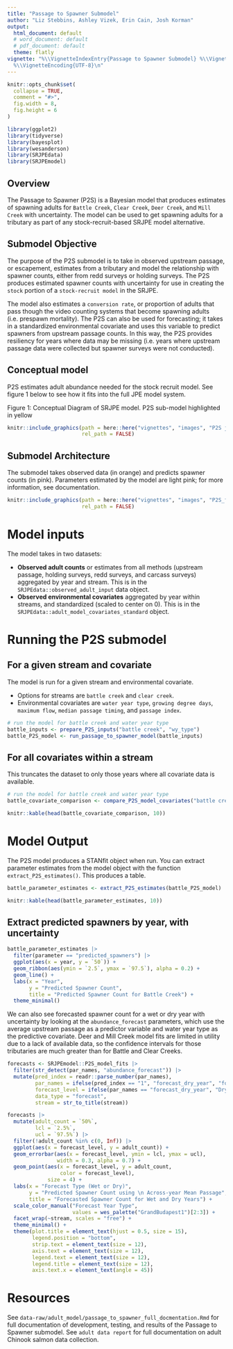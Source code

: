 ```yaml
---
title: "Passage to Spawner Submodel"
author: "Liz Stebbins, Ashley Vizek, Erin Cain, Josh Korman"
output:
  html_document: default
  # word_document: default
  # pdf_document: default
  theme: flatly
vignette: "%\\VignetteIndexEntry{Passage to Spawner Submodel} %\\VignetteEngine{knitr::rmarkdown}
  %\\VignetteEncoding{UTF-8}\n"
---
```


```r
knitr::opts_chunk$set(
  collapse = TRUE,
  comment = "#>",
  fig.width = 8, 
  fig.height = 6
)
```

```r
library(ggplot2)
library(tidyverse)
library(bayesplot)
library(wesanderson)
library(SRJPEdata)
library(SRJPEmodel)
```

## Overview

The Passage to Spawner (P2S) is a Bayesian model that produces estimates of spawning adults for `Battle Creek`, `Clear Creek`, `Deer Creek`, and `Mill Creek` with uncertainty. The model can be used to get spawning adults for a tributary as part of any stock-recruit-based SRJPE model alternative.

## Submodel Objective
The purpose of the P2S submodel is to take in observed upstream passage, or escapement, estimates from a tributary and model the relationship with spawner counts, either from redd surveys or holding surveys. The P2S produces estimated spawner counts with uncertainty for use in creating the `stock` portion of a `stock-recruit model` in the SRJPE.

The model also estimates a `conversion rate`, or proportion of adults that pass though the video counting systems that become spawning adults (i.e. prespawn mortality). The P2S can also be used for forecasting; it takes in a standardized environmental covariate and uses this variable to predict spawners from upstream passage counts. In this way, the P2S provides resiliency for years where data may be missing (i.e. years where upstream passage data were collected but spawner surveys were not conducted).

## Conceptual model

P2S estimates adult abundance needed for the stock recruit model. See figure 1 below to see how it fits into the full JPE model system. 

Figure 1: Conceptual Diagram of SRJPE model. P2S sub-model highlighted in yellow 
```r
knitr::include_graphics(path = here::here("vignettes", "images", "P2S jpe diagram.png"),
                        rel_path = FALSE)
```

## Submodel Architecture

The submodel takes observed data (in orange) and predicts spawner counts (in pink). Parameters estimated by the model are light pink; for more information, see documentation.

```r
knitr::include_graphics(path = here::here("vignettes", "images", "P2S_for_dashboard.png"),
                        rel_path = FALSE)
```

# Model inputs

The model takes in two datasets:

* **Observed adult counts** or estimates from all methods (upstream passage, holding surveys, redd surveys, and carcass surveys) aggregated by year and stream. This is in the `SRJPEdata::observed_adult_input` data object.
* **Observed environmental covariates** aggregated by year within streams, and standardized (scaled to center on 0). This is in the `SRJPEdata::adult_model_covariates_standard` object.

# Running the P2S submodel

## For a given stream and covariate

The model is run for a given stream and environmental covariate.

* Options for streams are `battle creek` and `clear creek`.
* Environmental covariates are `water year type`, `growing degree days`, `maximum flow`, `median passage timing`, and `passage index`.
 
```r
# run the model for battle creek and water year type
battle_inputs <- prepare_P2S_inputs("battle creek", "wy_type")
battle_P2S_model <- run_passage_to_spawner_model(battle_inputs)
```

## For all covariates within a stream

This truncates the dataset to only those years where all covariate data is available.

```r
# run the model for battle creek and water year type
battle_covariate_comparison <- compare_P2S_model_covariates("battle creek")

knitr::kable(head(battle_covariate_comparison, 10))
```


# Model Output

The P2S model produces a STANfit object when run. You can extract parameter estimates from the model object with the function `extract_P2S_estimates()`. This produces a table.

```r
battle_parameter_estimates <- extract_P2S_estimates(battle_P2S_model)

knitr::kable(head(battle_parameter_estimates, 10))
```

## Extract predicted spawners by year, with uncertainty

```r
battle_parameter_estimates |>
  filter(parameter == "predicted_spawners") |>
  ggplot(aes(x = year, y = `50`)) +
  geom_ribbon(aes(ymin = `2.5`, ymax = `97.5`), alpha = 0.2) +
  geom_line() +
  labs(x = "Year",
       y = "Predicted Spawner Count",
       title = "Predicted Spawner Count for Battle Creek") +
  theme_minimal()
```

We can also see forecasted spawner count for a wet or dry year with uncertainty by looking at the `abundance_forecast` parameters, which use the average upstream passage as a predictor variable and water year type as the predictive covariate. Deer and Mill Creek model fits are limited in utility due to a lack of available data, so the confidence intervals for those tributaries are much greater than for Battle and Clear Creeks.

```r
forecasts <- SRJPEmodel::P2S_model_fits |>
  filter(str_detect(par_names, "abundance_forecast")) |>
  mutate(pred_index = readr::parse_number(par_names),
         par_names = ifelse(pred_index == "1", "forecast_dry_year", "forecast_wet_year"),
         forecast_level = ifelse(par_names == "forecast_dry_year", "Dry", "Wet"),
         data_type = "forecast",
         stream = str_to_title(stream))

forecasts |>
  mutate(adult_count = `50%`,
         lcl = `2.5%`,
         ucl = `97.5%`) |>
  filter(!adult_count %in% c(0, Inf)) |>
  ggplot(aes(x = forecast_level, y = adult_count)) +
  geom_errorbar(aes(x = forecast_level, ymin = lcl, ymax = ucl),
                width = 0.3, alpha = 0.7) +
  geom_point(aes(x = forecast_level, y = adult_count,
                 color = forecast_level),
             size = 4) +
  labs(x = "Forecast Type (Wet or Dry)",
       y = "Predicted Spawner Count using \n Across-year Mean Passage",
       title = "Forecasted Spawner Count for Wet and Dry Years") +
  scale_color_manual("Forecast Year Type",
                     values = wes_palette("GrandBudapest1")[2:3]) +
  facet_wrap(~stream, scales = "free") +
  theme_minimal() +
  theme(plot.title = element_text(hjust = 0.5, size = 15),
        legend.position = "bottom",
        strip.text = element_text(size = 12),
        axis.text = element_text(size = 12),
        legend.text = element_text(size = 12),
        legend.title = element_text(size = 12),
        axis.text.x = element_text(angle = 45))
```

# Resources

See `data-raw/adult_model/passage_to_spawner_full_docmentation.Rmd` for full documentation of development, testing, and results of the Passage to Spawner submodel.
See `adult data report` for full documentation on adult Chinook salmon data collection.


